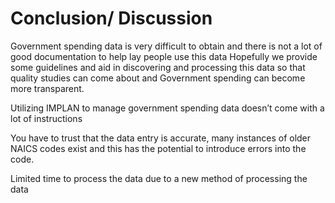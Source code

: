 # Conclusion/ Discussion

Government spending data is very difficult to obtain and there is not a lot of good documentation to help lay people use this data
Hopefully we provide some guidelines and aid in discovering and processing this data so that quality studies can come about and 
Government spending can become more transparent.

Utilizing IMPLAN to manage government spending data doesn't come with a lot of instructions

You have to trust that the data entry is accurate, many instances of older NAICS codes exist and this has the potential to introduce errors into the code.

Limited time to process the data due to a new method of processing the data

